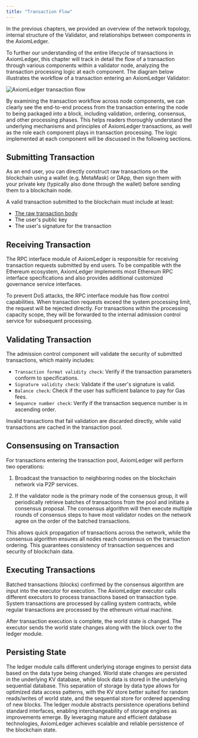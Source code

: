 ```yaml
---
title: "Transaction Flow"
---
```


In the previous chapters, we provided an overview of the network topology, internal structure of the Validator, 
and relationships between components in the AxiomLedger. 

To further our understanding of the entire lifecycle of transactions in AxiomLedger, this chapter will track 
in detail the flow of a transaction through various components within a validator node, analyzing the
 transaction processing logic at each component. The diagram below illustrates the workflow of a transaction 
 entering an AxiomLedger Validator:


![AxiomLedger transaction flow](/en/images/system-design/axiomledger-tx-flow.png)

By examining the transaction workflow across node components, we can clearly see the end-to-end process 
from the transaction entering the node to being packaged into a block, including validation, ordering, 
consensus, and other processing phases. This helps readers thoroughly understand the underlying mechanisms
 and principles of AxiomLedger transactions, as well as the role each component plays in transaction 
 processing. The logic implemented at each component will be discussed in the following sections.


## Submitting Transaction

As an end user, you can directly construct raw transactions on the blockchain using a wallet (e.g. MetaMask) 
or DApp, then sign them with your private key (typically also done through the wallet) before sending them 
to a blockchain node. 

A valid transaction submitted to the blockchain must include at least:

* [The raw transaction body](/en/documentation/core-concepts/transactions)
* The user's public key 
* The user's signature for the transaction

## Receiving Transaction

The RPC interface module of AxiomLedger is responsible for receiving transaction requests submitted by
 end users. To be compatible with the Ethereum ecosystem, AxiomLedger implements most Ethereum RPC interface 
 specifications and also provides additional customized governance service interfaces.

To prevent DoS attacks, the RPC interface module has flow control capabilities. When transaction requests 
exceed the system processing limit, the request will be rejected directly. For transactions within the 
processing capacity scope, they will be forwarded to the internal admission control service for subsequent processing.



## Validating Transaction

The admission control component will validate the security of submitted transactions, which mainly includes:

- `Transaction format validity check`: Verify if the transaction parameters conform to specifications.
- `Signature validity check`: Validate if the user's signature is valid.
- `Balance check`: Check if the user has sufficient balance to pay for Gas fees. 
- `Sequence number check`: Verify if the transaction sequence number is in ascending order.

Invalid transactions that fail validation are discarded directly, while valid transactions are cached in the transaction pool.


## Consensusing on Transaction

For transactions entering the transaction pool, AxiomLedger will perform two operations:

1. Broadcast the transaction to neighboring nodes on the blockchain network via P2P services. 

2. If the validator node is the primary node of the consensus group, it will periodically retrieve batches of transactions from the pool and initiate a consensus proposal. 
The consensus algorithm will then execute multiple rounds of consensus steps to have most validator nodes on the network agree on the order of the batched transactions.

This allows quick propagation of transactions across the network, while the consensus algorithm ensures 
all nodes reach consensus on the transaction ordering. This guarantees consistency of transaction sequences 
and security of blockchain data.

## Executing Transactions

Batched transactions (blocks) confirmed by the consensus algorithm are input into the executor for execution. 
The AxiomLedger executor calls different executors to process transactions based on transaction type. System 
transactions are processed by calling system contracts, while regular transactions are processed by the ethereum
virtual machine. 

After transaction execution is complete, the world state is changed. The executor sends the world state changes 
along with the block over to the ledger module.


## Persisting State

The ledger module calls different underlying storage engines to persist data based on the data type being changed.
World state changes are persisted in the underlying KV database, while block data is stored in the underlying 
sequential database. This separation of storage by data type allows for optimized data access patterns, with the 
KV store better suited for random reads/writes of world state, and the sequential store for ordered appending 
of new blocks. The ledger module abstracts persistence operations behind standard interfaces, enabling 
interchangeability of storage engines as improvements emerge. By leveraging mature and efficient database 
technologies, AxiomLedger achieves scalable and reliable persistence of the blockchain state.